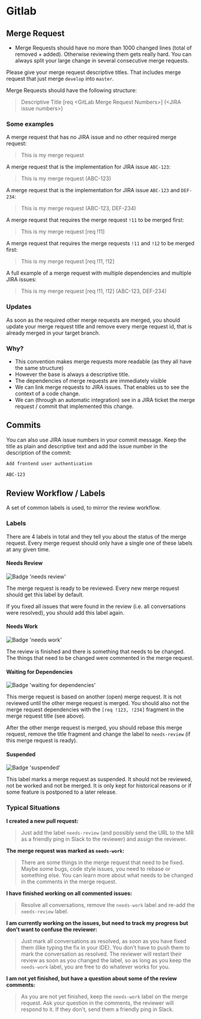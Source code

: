 # Gitlab

## Merge Request

- Merge Requests should have no more than 1000 changed lines (total of removed + added). Otherwise reviewing them gets really hard. You can always split your large change in several consecutive merge requests.


Please give your merge request descriptive titles. That includes merge request that just merge `develop` into `master`.

Merge Requests should have the following structure:

> Descriptive Title [req <GitLab Merge Request Numbers\>] (<JIRA issue numbers\>)



### Some examples

A merge request that has no JIRA issue and no other required merge request:

> This is my merge request


A merge request that is the implementation for JIRA issue `ABC-123`:

> This is my merge request (ABC-123)


A merge request that is the implementation for JIRA issue `ABC-123` and `DEF-234`:

> This is my merge request (ABC-123, DEF-234)


A merge request that requires the merge request `!11` to be merged first:

> This is my merge request [req !11]


A merge request that requires the merge requests `!11` and `!12` to be merged first:

> This is my merge request [req !11, !12]


A full example of a merge request with multiple dependencies and multiple JIRA issues:

> This is my merge request [req !11, !12] (ABC-123, DEF-234)


### Updates

As soon as the required other merge requests are merged, you should update your merge request title and remove every
merge request id, that is already merged in your target branch.

### Why?

- This convention makes merge requests more readable (as they all have the same structure)
- However the base is always a descriptive title.
- The dependencies of merge requests are immediately visible
- We can link merge requests to JIRA issues. That enables us to see the context of a code change.
- We can (through an automatic integration) see in a JIRA ticket the merge request / commit that implemented this change.

## Commits

You can also use JIRA issue numbers in your commit message. Keep the title as plain and descriptive text and add the
issue number in the description of the commit:

```txt
Add frontend user authentication

ABC-123
```


## Review Workflow / Labels

A set of common labels is used, to mirror the review workflow.

### Labels

There are 4 labels in total and they tell you about the status of the merge request. Every merge request should only have a single one of these labels at any given time.

#### Needs Review

![Badge 'needs review'](img/needs-review.png)

The merge request is ready to be reviewed.
Every new merge request should get this label by default.

If you fixed all issues that were found in the review (i.e. all conversations were resolved), you should
add this label again.


#### Needs Work

![Badge 'needs work'](img/needs-work.png)

The review is finished and there is something that needs to be changed.
The things that need to be changed were commented in the merge request.


#### Waiting for Dependencies

![Badge 'waiting for dependencies'](img/waiting-for-dependencies.png)

This merge request is based on another (open) merge request. It is not reviewed until the other merge
request is merged. You should also not the merge request dependencies with the `[req !123, !234]` fragment
in the merge request title (see above).

After the other merge request is merged, you should rebase this merge request, remove the title fragment and
change the label to `needs-review` (if this merge request is ready).


#### Suspended

![Badge 'suspended'](img/suspended.png)

This label marks a merge request as suspended. It should not be reviewed, not be worked and not be merged.
It is only kept for historical reasons or if some feature is postponed to a later release.


### Typical Situations

**I created a new pull request:**

> Just add the label `needs-review` (and possibly send the URL to the MR as a friendly ping in Slack
> to the reviewer) and assign the reviewer.

**The merge request was marked as `needs-work`:**

> There are some things in the merge request that need to be fixed. Maybe some bugs, code style issues,
> you need to rebase or something else. You can learn more about what needs to be changed in the comments
> in the merge request.

**I have finished working on all commented issues:**

> Resolve all conversations, remove the `needs-work` label and re-add the `needs-review` label.

**I am currently working on the issues, but need to track my progress but don't want to confuse the reviewer:**

> Just mark all conversations as resolved, as soon as you have fixed them (like typing the fix in your IDE).
> You don't have to push them to mark the conversation as resolved. The reviewer will restart their review
> as soon as you changed the label, so as long as you keep the `needs-work` label, you are free to do whatever
> works for you.

**I am not yet finished, but have a question about some of the review comments:**

> As you are not yet finished, keep the `needs-work` label on the merge request. Ask your question in the comments,
> the reviewer will respond to it. If they don't, send them a friendly ping in Slack.
